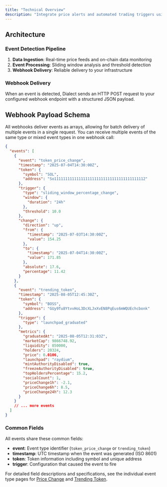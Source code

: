 ```yaml
---
title: "Technical Overview"
description: "Integrate price alerts and automated trading triggers using webhook events. Build powerful applications by subscribing to real-time market events. Configure price thresholds and receive structured webhook payloads to trigger your application logic."
---
```


## Architecture

### Event Detection Pipeline

1. **Data Ingestion**: Real-time price feeds and on-chain data monitoring
2. **Event Processing**: Sliding window analysis and threshold detection
3. **Webhook Delivery**: Reliable delivery to your infrastructure 

### Webhook Delivery

When an event is detected, Dialect sends an HTTP POST request to your configured webhook endpoint with a structured JSON payload.
## Webhook Payload Schema

All webhooks deliver events as arrays, allowing for batch delivery of multiple events in a single request. You can receive multiple events of the same type or mixed event types in one webhook call:

```json
{
  "events": [
    {
      "event": "token_price_change",
      "timestamp": "2025-07-04T14:30:00Z",
      "token": {
        "symbol": "SOL",
        "address": "So11111111111111111111111111111111111111112"
      },
      "trigger": {
        "type": "sliding_window_percentage_change",
        "window": {
          "duration": "24h"
        },
        "threshold": 10.0
      },
      "change": {
        "direction": "up",
        "from": {
          "timestamp": "2025-07-03T14:30:00Z",
          "value": 154.25
        },
        "to": {
          "timestamp": "2025-07-04T14:30:00Z",
          "value": 171.85
        },
        "absolute": 17.6,
        "percentage": 11.42
      }
    },
    {
      "event": "trending_token",
      "timestamp": "2025-08-05T12:45:30Z",
      "token": {
        "symbol": "BOSS",
        "address": "GUy9Tu8YtvvHoL3DcXLJxXvEN8PqEus6mWQUEchcbonk"
      },
      "trigger": {
        "type": "launchpad_graduated"
      },
      "metrics": {
        "graduatedAt": "2025-08-05T12:31:03Z",
        "marketCap": 9866748.92,
        "liquidity": 850000,
        "holders": 20324,
        "price": 0.0106,
        "launchpad": "raydium",
        "mintAuthorityDisabled": true,
        "freezeAuthorityDisabled": true,
        "topHoldersPercentage": 15.2,
        "socialCount": 1,
        "priceChange1h": -2.1,
        "priceChange6h": 8.5,
        "priceChange24h": 12.3
      }
    }
    // ... more events
  ]
}
```

### Common Fields

All events share these common fields:

- **event**: Event type identifier (`token_price_change` or `trending_token`)
- **timestamp**: UTC timestamp when the event was generated (ISO 8601)
- **token**: Token information including symbol and unique address
- **trigger**: Configuration that caused the event to fire

For detailed field descriptions and specifications, see the individual event type pages for [Price Change](/alerts/events/price-change) and [Trending Token](/alerts/events/trending-token).